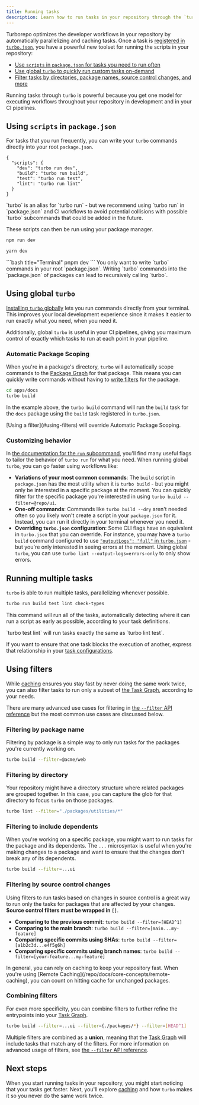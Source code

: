 ```yaml
---
title: Running tasks
description: Learn how to run tasks in your repository through the `turbo` CLI.
---
```



Turborepo optimizes the developer workflows in your repository by automatically parallelizing and caching tasks. Once a task is [registered in `turbo.json`](/repo/docs/crafting-your-repository/configuring-tasks), you have a powerful new toolset for running the scripts in your repository:

- [Use `scripts` in `package.json` for tasks you need to run often](#using-scripts-in-packagejson)
- [Use global `turbo` to quickly run custom tasks on-demand](#using-global-turbo)
- [Filter tasks by directories, package names, source control changes, and more](#using-filters)

Running tasks through `turbo` is powerful because you get one model for executing workflows throughout your repository in development and in your CI pipelines.

## Using `scripts` in `package.json`

For tasks that you run frequently, you can write your `turbo` commands directly into your root `package.json`.

```jsonc title="./package.json"
{
  "scripts": {
    "dev": "turbo run dev",
    "build": "turbo run build",
    "test": "turbo run test",
    "lint": "turbo run lint"
  }
}
```

<Callout type="good-to-know">
  `turbo` is an alias for `turbo run` - but we recommend using `turbo run` in
  `package.json` and CI workflows to avoid potential collisions with possible
  `turbo` subcommands that could be added in the future.
</Callout>

These scripts can then be run using your package manager.

<PackageManagerTabs>
  <Tab>

```bash title="Terminal"
npm run dev
```

  </Tab>
  <Tab>

```bash title="Terminal"
yarn dev
```

  </Tab>
  <Tab>
  ```bash title="Terminal"
  pnpm dev
  ```
  </Tab>
</PackageManagerTabs>

<Callout type="warn">
You only want to write `turbo` commands in your root `package.json`. Writing `turbo` commands into the `package.json` of packages can lead to recursively
calling `turbo`.

</Callout>

## Using global `turbo`

[Installing `turbo` globally](/repo/docs/getting-started/installation#global-installation) lets you run commands directly from your terminal. This improves your local development experience since it makes it easier to run exactly what you need, when you need it.

Additionally, global `turbo` is useful in your CI pipelines, giving you maximum control of exactly which tasks to run at each point in your pipeline.

### Automatic Package Scoping

When you're in a package's directory, `turbo` will automatically scope commands to the [Package Graph](/repo/docs/core-concepts/package-and-task-graph#package-graph) for that package. This means you can quickly write commands without having to [write filters](/repo/docs/reference/run#--filter-string) for the package.

```bash title="Terminal"
cd apps/docs
turbo build
```

In the example above, the `turbo build` command will run the `build` task for the `docs` package using the `build` task registered in `turbo.json`.

<Callout type="good-to-know">
  [Using a filter](#using-filters) will override Automatic Package Scoping.
</Callout>

### Customizing behavior

In [the documentation for the `run` subcommand](/repo/docs/reference/run), you'll find many useful flags to tailor the behavior of `turbo run` for what you need. When running global `turbo`, you can go faster using workflows like:

- **Variations of your most common commands**: The `build` script in `package.json` has the most utility when it is `turbo build` - but you might only be interested in a specific package at the moment. You can quickly filter for the specific package you're interested in using `turbo build --filter=@repo/ui`.
- **One-off commands**: Commands like `turbo build --dry` aren't needed often so you likely won't create a script in your `package.json` for it. Instead, you can run it directly in your terminal whenever you need it.
- **Overriding `turbo.json` configuration**: Some CLI flags have an equivalent in `turbo.json` that you can override. For instance, you may have a `turbo build` command configured to use [`"outputLogs": "full"` in `turbo.json`](/repo/docs/reference/configuration#outputmode) - but you're only interested in seeing errors at the moment. Using global `turbo`, you can use `turbo lint --output-logs=errors-only` to only show errors.

## Running multiple tasks

`turbo` is able to run multiple tasks, parallelizing whenever possible.

```bash title="Terminal"
turbo run build test lint check-types
```

This command will run all of the tasks, automatically detecting where it can run a script as early as possible, according to your task definitions.

<Callout type="info" title="Ordering of tasks">
`turbo test lint` will run tasks exactly the same as `turbo lint test`.

If you want to ensure that one task blocks the execution of another, express that relationship in your [task configurations](/repo/docs/crafting-your-repository/configuring-tasks#defining-tasks).

</Callout>

## Using filters

While [caching](/repo/docs/crafting-your-repository/running-tasks) ensures you stay fast by never doing the same work twice, you can also filter tasks to run only a subset of [the Task Graph](/repo/docs/core-concepts/package-and-task-graph#task-graph), according to your needs.

There are many advanced use cases for filtering in [the `--filter` API reference](/repo/docs/reference/run#--filter-string) but the most common use cases are discussed below.

### Filtering by package name

Filtering by package is a simple way to only run tasks for the packages you're currently working on.

```bash title="Terminal"
turbo build --filter=@acme/web
```

### Filtering by directory

Your repository might have a directory structure where related packages are grouped together. In this case, you can capture the glob for that directory to focus `turbo` on those packages.

```bash title="Terminal"
turbo lint --filter="./packages/utilities/*"
```

### Filtering to include dependents

When you're working on a specific package, you might want to run tasks for the package and its dependents. The `...` microsyntax is useful when you're making changes to a package and want to ensure that the changes don't break any of its dependents.

```bash title="Terminal"
turbo build --filter=...ui
```

### Filtering by source control changes

Using filters to run tasks based on changes in source control is a great way to run only the tasks for packages that are affected by your changes. **Source control filters must be wrapped in `[]`**.

- **Comparing to the previous commit**: `turbo build --filter=[HEAD^1]`
- **Comparing to the main branch**: `turbo build --filter=[main...my-feature]`
- **Comparing specific commits using SHAs**: `turbo build --filter=[a1b2c3d...e4f5g6h]`
- **Comparing specific commits using branch names**: `turbo build --filter=[your-feature...my-feature]`

<Callout type="info">
  In general, you can rely on caching to keep your repository fast. When you're
  using [Remote Caching](/repo/docs/core-concepts/remote-caching), you can count
  on hitting cache for unchanged packages.
</Callout>

### Combining filters

For even more specificity, you can combine filters to further refine the entrypoints into your [Task Graph](/repo/docs/core-concepts/package-and-task-graph#task-graph).

```bash title="Terminal"
turbo build --filter=...ui --filter={./packages/*} --filter=[HEAD^1]
```

Multiple filters are combined as a **union**, meaning that the [Task Graph](/repo/docs/core-concepts/package-and-task-graph#task-graph) will include tasks that match any of the filters. For more information on advanced usage of filters, see [the `--filter` API reference](/repo/docs/reference/run#--filter-string).

## Next steps

When you start running tasks in your repository, you might start noticing that your tasks get faster. Next, you'll explore [caching](/repo/docs/crafting-your-repository/caching) and how `turbo` makes it so you never do the same work twice.
